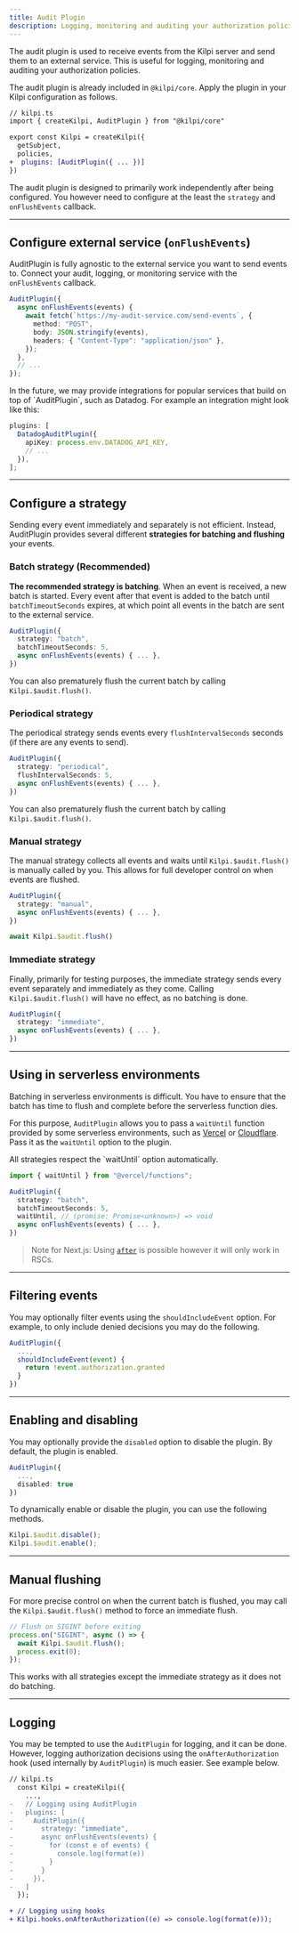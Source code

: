 ```yaml
---
title: Audit Plugin
description: Logging, monitoring and auditing your authorization policies
---
```


The audit plugin is used to receive events from the Kilpi server and send them to an external service. This is useful for logging, monitoring and auditing your authorization policies.

The audit plugin is already included in `@kilpi/core`. Apply the plugin in your Kilpi configuration as follows.

```diff lang="ts"
// kilpi.ts
import { createKilpi, AuditPlugin } from "@kilpi/core"

export const Kilpi = createKilpi({
  getSubject,
  policies,
+  plugins: [AuditPlugin({ ... })]
})
```

The audit plugin is designed to primarily work independently after being configured. You however need to configure at the least the `strategy` and `onFlushEvents` callback.

---

## Configure external service (`onFlushEvents`)

AuditPlugin is fully agnostic to the external service you want to send events to. Connect your audit, logging, or monitoring service with the `onFlushEvents` callback.

```ts
AuditPlugin({
  async onFlushEvents(events) {
    await fetch(`https://my-audit-service.com/send-events`, {
      method: "POST",
      body: JSON.stringify(events),
      headers: { "Content-Type": "application/json" },
    });
  },
  // ...
});
```

<Aside>
  In the future, we may provide integrations for popular services that build on top of `AuditPlugin`, such as Datadog. For example an integration might look like this:

```ts
plugins: [
  DatadogAuditPlugin({
    apiKey: process.env.DATADOG_API_KEY,
    // ...
  }),
];
```

</Aside>

---

## Configure a strategy

Sending every event immediately and separately is not efficient. Instead, AuditPlugin provides several different **strategies for batching and flushing** your events.

### Batch strategy (Recommended)

**The recommended strategy is batching**. When an event is received, a new batch is started. Every event after that event is added to the batch until `batchTimeoutSeconds` expires, at which point all events in the batch are sent to the external service.

```ts {2-3}
AuditPlugin({
  strategy: "batch",
  batchTimeoutSeconds: 5,
  async onFlushEvents(events) { ... },
})
```

You can also prematurely flush the current batch by calling `Kilpi.$audit.flush()`.

### Periodical strategy

The periodical strategy sends events every `flushIntervalSeconds` seconds (if there are any events to send).

```ts {2-3}
AuditPlugin({
  strategy: "periodical",
  flushIntervalSeconds: 5,
  async onFlushEvents(events) { ... },
})
```

You can also prematurely flush the current batch by calling `Kilpi.$audit.flush()`.

### Manual strategy

The manual strategy collects all events and waits until `Kilpi.$audit.flush()` is manually called by you. This allows for full developer control on when events are flushed.

```ts {2}
AuditPlugin({
  strategy: "manual",
  async onFlushEvents(events) { ... },
})

await Kilpi.$audit.flush()
```

### Immediate strategy

Finally, primarily for testing purposes, the immediate strategy sends every event separately and immediately as they come. Calling `Kilpi.$audit.flush()` will have no effect, as no batching is done.

```ts {2}
AuditPlugin({
  strategy: "immediate",
  async onFlushEvents(events) { ... },
})
```

---

## Using in serverless environments

Batching in serverless environments is difficult. You have to ensure that the batch has time to flush and complete before the serverless function dies.

For this purpose, `AuditPlugin` allows you to pass a `waitUntil` function provided by some serverless environments, such as [Vercel](https://vercel.com/docs/functions/functions-api-reference/vercel-functions-package#waituntil) or [Cloudflare](https://developers.cloudflare.com/workers/runtime-apis/context/#waituntil). Pass it as the `waitUntil` option to the plugin.

<Aside>All strategies respect the `waitUntil` option automatically.</Aside>

```ts {1,6}
import { waitUntil } from "@vercel/functions";

AuditPlugin({
  strategy: "batch",
  batchTimeoutSeconds: 5,
  waitUntil, // (promise: Promise<unknown>) => void
  async onFlushEvents(events) { ... },
})
```

> Note for Next.js: Using [`after`](https://nextjs.org/docs/app/api-reference/functions/after) is possible however it will only work in RSCs.

---

## Filtering events

You may optionally filter events using the `shouldIncludeEvent` option. For example, to only include denied decisions you may do the following.

```ts
AuditPlugin({
  ...,
  shouldIncludeEvent(event) {
    return !event.authorization.granted
  }
})
```

---

## Enabling and disabling

You may optionally provide the `disabled` option to disable the plugin. By default, the plugin is enabled.

```ts
AuditPlugin({
  ...,
  disabled: true
})
```

To dynamically enable or disable the plugin, you can use the following methods.

```ts
Kilpi.$audit.disable();
Kilpi.$audit.enable();
```

---

## Manual flushing

For more precise control on when the current batch is flushed, you may call the `Kilpi.$audit.flush()` method to force an immediate flush.

```ts
// Flush on SIGINT before exiting
process.on("SIGINT", async () => {
  await Kilpi.$audit.flush();
  process.exit(0);
});
```

This works with all strategies except the immediate strategy as it does not do batching.

---

## Logging

You may be tempted to use the `AuditPlugin` for logging, and it can be done. However, logging authorization decisions using the `onAfterAuthorization` hook (used internally by `AuditPlugin`) is much easier. See example below.

```diff lang="ts"
// kilpi.ts
  const Kilpi = createKilpi({
    ...,
-   // Logging using AuditPlugin
-   plugins: [
-     AuditPlugin({
-       strategy: "immediate",
-       async onFlushEvents(events) {
-         for (const e of events) {
-           console.log(format(e))
-         }
-       }
-     }),
-   ]
  });

+ // Logging using hooks
+ Kilpi.hooks.onAfterAuthorization((e) => console.log(format(e)));
```
